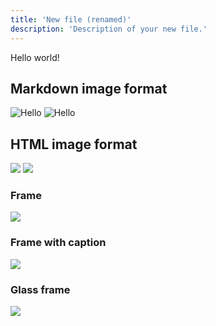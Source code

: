 ```yaml
---
title: 'New file (renamed)'
description: 'Description of your new file.'
---
```


Hello world!

## Markdown image format
![Hello](/logo/dark.svg)
![Hello](/logo/light.svg)
 
## HTML image format
<img src="/logo/dark.svg" />
<img src="/logo/light.svg" />

### Frame

<Frame>
  <img src="/logo/light.svg" />
</Frame>

### Frame with caption

<Frame caption="Caption Text">
  <img src="/logo/light.svg" />
</Frame>

### Glass frame

<Frame type="glass">
  <img src="/logo/light.svg" />
</Frame>